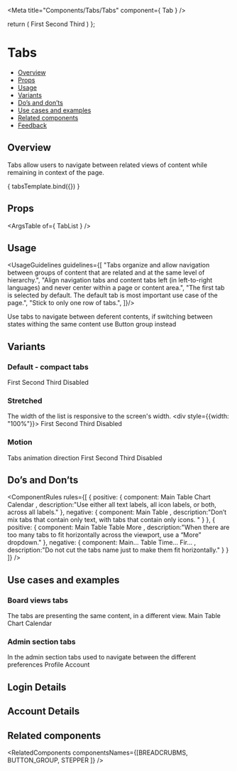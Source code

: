 
<Meta
  title="Components/Tabs/Tabs"
  component={ Tab }
/>

<!--- Component template -->

  return (
    <TabsContext className={args.className}>
      <TabList >
        <Tab>First</Tab>
        <Tab>Second</Tab>
        <Tab>Third</Tab>
      </TabList>
      <TabPanels>
        <TabPanel></TabPanel>
        <TabPanel></TabPanel>
        <TabPanel></TabPanel>
      </TabPanels>
    </TabsContext>
  )
};

<!--- Component documentation -->

# Tabs
- [Overview](#overview)
- [Props](#props)
- [Usage](#usage)
- [Variants](#variants)
- [Do’s and don’ts](#dos-and-donts)
- [Use cases and examples](#use-cases-and-examples)
- [Related components](#related-components)
- [Feedback](#feedback)

## Overview
Tabs allow users to navigate between related views of content while remaining in context of the page.

<Canvas>
  <Story name="Overview"
         args={ {className: "monday-storybook-tabs_bg-color"} }>
    { tabsTemplate.bind({}) }
  </Story>
</Canvas>

## Props
<ArgsTable of={ TabList } />

## Usage
<UsageGuidelines guidelines={[
  "Tabs organize and allow navigation between groups of content that are related and at the same level of hierarchy.",
  "Align navigation tabs and content tabs left (in left-to-right languages) and never center within a page or content area.",
  "The first tab is selected by default. The default tab is most important use case of the page.",
  "Stick to only one row of tabs.",
]}/>

<Tip>Use tabs to navigate between deferent contents, if switching between states withing the same 
content use <Link href="/?path=/docs/components-buttongroup--overview" size={Link.sizes.SMALL} withoutSpacing>Button group</Link> instead</Tip>

## Variants
### Default - compact tabs
<Canvas>
  <Story name="Default">
    <TabsContext className="monday-storybook-tabs_bg-color">
      <TabList >
        <Tab>First</Tab>
        <Tab>Second</Tab>
        <Tab>Third</Tab>
        <Tab disabled>Disabled</Tab>
      </TabList>
      <TabPanels>
        <TabPanel></TabPanel>
        <TabPanel></TabPanel>
        <TabPanel></TabPanel>
        <TabPanel></TabPanel>
      </TabPanels>
    </TabsContext>
  </Story>
</Canvas>

### Stretched
The width of the list is responsive to the screen's width.
<Canvas>
  <Story name="Stretched">
    <div style={{width: "100%"}}>
      <TabList tabType="stretched">
        <Tab>First</Tab>
        <Tab>Second</Tab>
        <Tab>Third</Tab>
        <Tab disabled>Disabled</Tab>
      </TabList>
    </div>
  </Story>
</Canvas>

### Motion
Tabs animation direction
<Canvas>
  <Story name="Motion">
    <TabsContext className="monday-storybook-tabs_bg-color">
      <TabList >
        <Tab>First</Tab>
        <Tab>Second</Tab>
        <Tab>Third</Tab>
        <Tab disabled>Disabled</Tab>
      </TabList>
      <TabPanels>
        <TabPanel></TabPanel>
        <TabPanel></TabPanel>
        <TabPanel></TabPanel>
        <TabPanel></TabPanel>
      </TabPanels>
    </TabsContext>
  </Story>
</Canvas>

## Do’s and Don’ts
<ComponentRules
  rules={[
    {
      positive: {
        component:
          <DialogContentContainer className="monday-storybook-tabs_spacing">
            <TabList>
              <Tab icon={Table}>Main Table</Tab>
              <Tab icon={Chart}>Chart</Tab>
              <Tab icon={Calendar}>Calendar</Tab>
            </TabList>
          </DialogContentContainer>,
        description:"Use either all text labels, all icon labels, or both, across all labels."
      },
      negative: {
        component:
          <DialogContentContainer className="monday-storybook-tabs_spacing">
            <TabList>
              <Tab>Main Table</Tab>
              <Tab icon={Gantt}> </Tab>
            </TabList>
          </DialogContentContainer>,
        description:"Don’t mix tabs that contain only text, with tabs that contain only icons. "
      }
    },
    {
      positive: {
        component:
        <DialogContentContainer className="monday-storybook-tabs_spacing">
            <TabList>
              <Tab icon={NewTab}>Main Table</Tab>
              <Tab icon={Table}>Table</Tab>
              <Tab icon={NavigationChevronDown} iconSide="right">More</Tab>
            </TabList>
          </DialogContentContainer>,
        description:"When there are too many tabs to fit horizontally across the viewport, use a “More” dropdown."
      },
      negative: {
        component:
        <DialogContentContainer className="monday-storybook-tabs_spacing">
            <TabList>
              <Tab>Main...</Tab>
              <Tab>Table</Tab>
              <Tab>Time...</Tab>
              <Tab>Fir...</Tab>
            </TabList>
          </DialogContentContainer>,
        description:"Do not cut the tabs name just to make them fit horizontally."
      }
    }
  ]}
/>

## Use cases and examples
### Board views tabs
The tabs are presenting the same content, in a different view. 
<Canvas>
  <Story name="Board views tabs">
    <TabList>
      <Tab icon={Table}>Main Table</Tab>
      <Tab icon={Chart}>Chart</Tab>
      <Tab icon={Calendar}>Calendar</Tab>
    </TabList>
  </Story>
</Canvas>

### Admin section tabs 
In the admin section tabs used to navigate between the different preferences
<Canvas>
  <Story name="Admin section tabs">
    <TabsContext className="monday-storybook-tabs_wrapper">
      <TabList>
        <Tab>Profile</Tab>
        <Tab>Account</Tab>
      </TabList>
      <TabPanels>
        <TabPanel>
          <h2>Login Details</h2>
          <TextField title="Profile Name" size={TextField.sizes.MEDIUM} placeholder="Profile Name" />
        </TabPanel>
        <TabPanel>
          <h2>Account Details</h2>
          <TextField title="Account Name" size={TextField.sizes.MEDIUM} placeholder="Account Name" />
        </TabPanel>
      </TabPanels>
    </TabsContext>
  </Story>
</Canvas>

## Related components
<RelatedComponents componentsNames={[BREADCRUBMS, BUTTON_GROUP, STEPPER ]} />
